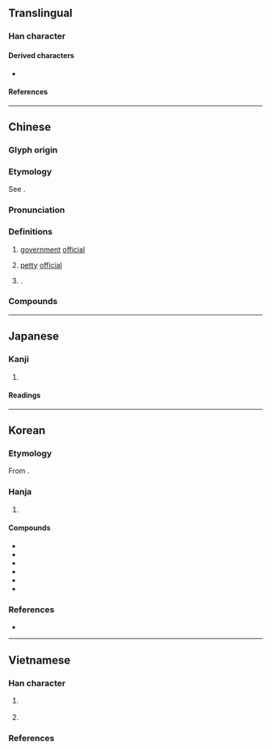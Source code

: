 {{also|史|更}}
{{character info}}
{{character info|0xf9de}}
==Translingual==

===Han character===
{{Han char|rn=30|rad=口|as=03|sn=6|four=50006|canj=JLK|ids=⿻一史,⿻丈口}}

====Derived characters====
* {{l|mul|[[使]], [[𠲀]], [[𦧜]], [[𧧅]], [[𪘌]], [[𫣙]], [[𣥱]], [[𣦰]], [[㤦]], [[𣆘]], [[𫊳]], [[𩂲]], [[𣳪]], [[𬃻]], [[𧀞]], [[𮃂]], [[𫣚]], [[𥒅]], [[𩰢]], [[𥥥]], [[𠦱]], [[𦪨]], [[𣬒]], [[𩢲]], [[𩣬]], [[𩢲]] ([[𬳺]]), [[㹬]], [[𧳅]], [[𥟹]]}}

====References====
{{Han ref|kx=0176.020|dkj=03299|dj=0393.020|hdz=10018.030|uh=540F}}
{{Han ref|uh=F9DE}}

----

==Chinese==
{{zh-forms|alt=叓}}

===Glyph origin===
{{Han etym}}

===Etymology===
See {{zh-l|理|envoy, jail official, matchmaker}}.

===Pronunciation===
{{zh-pron
|m=lì
|c=lei6
|h=pfs=
|md=lê
|mn=lī/qz,xm:lē
|mn_note=lī/lē - literary; lē - vernacular (俗, Xiamen)
|mn-t=li7
|w=
|mc=y
|oc=y
|cat=n,pn
}}

===Definitions===
{{zh-hanzi}}

# {{lb|zh|historical}} [[government]] [[official]]
# {{lb|zh|historical}} [[petty]] [[official]]
# {{surname|zh}}.

===Compounds===
{{zh-der|僕吏|吏胥|刻木為吏|從吏|吏員|官吏|健吏|吏部|吏讀|循吏|刀筆吏|吏治|官虎吏狼|六房吏典|公吏|將吏|委吏|廉吏|庫吏|家吏|幹吏|奸胥猾吏|吏士|府小吏|六房書吏|園吏|吏道|大吏|堠吏|一行作吏|吏民|俗吏|吏議|吏目|削木為吏|小吏|守吏|下吏|法吏|濫官汙吏|汙吏黠胥|津吏|甲吏|排房吏典|爪牙吏|掾吏|甕間吏部|獄吏|猾吏|故吏|疆吏|濫吏贓官|朱衣吏|汙吏|苛吏|純吏|貪官汙吏|蒙吏|貪吏|胥吏|門生故吏|老吏|門吏|署吏|墨吏|黠吏|酷吏|驛吏|長吏|能吏|郵吏|貪吏猾胥|計吏}}

----

==Japanese==

===Kanji===
{{ja-kanji|grade=c|rs=口03}}

# {{rfdef|ja|sort=口03}}

====Readings====
{{ja-readings
|goon=り
|kanon=り
|kun=つかさ-
}}

----

==Korean==

===Etymology===
From {{der|ko|ltc|-}} {{ltc-l|吏|id=1}}. {{hanja-hunmong|리〯|li|人類#중01B}}

===Hanja===
{{ko-hanja-search}}
{{ko-hanja|벼슬아치|리||이}}

# {{hanja form of|[[리]]/[[이]]|[[government]] [[official]]}}

====Compounds====
{{der-top3|Compounds}}
* {{ko-l|서리|胥吏}}
* {{ko-l|이서|吏胥}}
* {{ko-l|관리|官吏}}
* {{ko-l|옥리|獄吏}}
* {{ko-l|이두|吏讀}}
* {{ko-l|탐관오리|貪官汚吏}}
{{der-bottom}}

===References===
* {{R:hanjadoc|1093}}

----

==Vietnamese==

===Han character===
{{vi-readings|reading=[[lại]]-Viện Nghiên cứu Hán Nôm, [[lưỡi]]-btcn|rs=口03}}

# {{lb|vi|only in compound [[quan lại]]}} {{han tu form of|lại|[[government]] [[official]]}}
# {{Nom form of|lại|[[again]]}}

===References===
<references/>